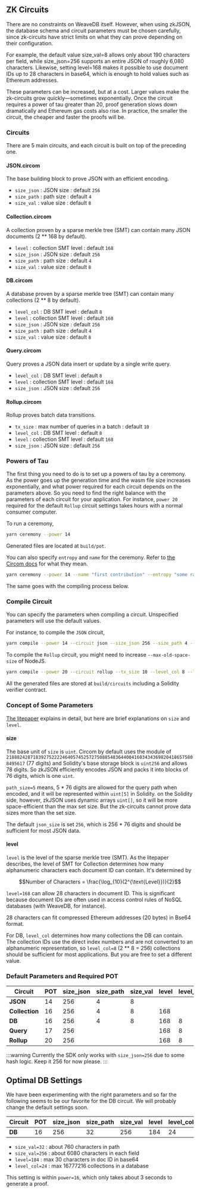 ## ZK Circuits

There are no constraints on WeaveDB itself. However, when using zkJSON, the database schema and circuit parameters must be chosen carefully, since zk-circuits have strict limits on what they can prove depending on their configuration.

For example, the default value size_val=8 allows only about 190 characters per field, while size_json=256 supports an entire JSON of roughly 6,080 characters. Likewise, setting level=168 makes it possible to use document IDs up to 28 characters in base64, which is enough to hold values such as Ethereum addresses.

These parameters can be increased, but at a cost. Larger values make the zk-circuits grow quickly—sometimes exponentially. Once the circuit requires a power of tau greater than 20, proof generation slows down dramatically and Ethereum gas costs also rise. In practice, the smaller the circuit, the cheaper and faster the proofs will be.

### Circuits

There are 5 main circuits, and each circuit is built on top of the preceding one.

#### JSON.circom

The base building block to prove JSON with an efficient encoding.

- `size_json` : JSON size : default `256`
- `size_path` : path size : default `4`
- `size_val` : value size : default `8`

#### Collection.circom

A collection proven by a sparse merkle tree (SMT) can contain many JSON documents (2 ** 168 by default).

- `level` : collection SMT level : default `168`
- `size_json` : JSON size : default `256`
- `size_path` : path size : default `4`
- `size_val` : value size : default `8`

#### DB.circom

A database proven by a sparse merkle tree (SMT) can contain many collections (2 ** 8 by default).

- `level_col` : DB SMT level : default `8`
- `level` : collection SMT level : default `168`
- `size_json` : JSON size : default `256`
- `size_path` : path size : default `4`
- `size_val` : value size : default `8`

#### Query.circom

Query proves a JSON data insert or update by a single write query.

- `level_col` : DB SMT level : default `8`
- `level` : collection SMT level : default `168`
- `size_json` : JSON size : default `256`

#### Rollup.circom

Rollup proves batch data transitions.

- `tx_size` : max number of queries in a batch : default `10`
- `level_col` : DB SMT level : default `8`
- `level` : collection SMT level : default `168`
- `size_json` : JSON size : default `256`

### Powers of Tau

The first thing you need to do is to set up a powers of tau by a ceremony. As the power goes up the generation time and the wasm file size increases exponentially, and what power required for each circuit depends on the parameters above. So you need to find the right balance with the parameters of each circuit for your application. For instance, `power 20` required for the default `Rollup` circuit settings takes hours with a normal consumer computer.

To run a ceremony,

```bash
yarn ceremony --power 14
```

Generated files are located at `build/pot`.

You can also specify `entropy` and `name` for the ceremony. Refer to [the Circom docs](https://docs.circom.io/getting-started/proving-circuits/) for what they mean.

```bash
yarn ceremony --power 14 --name "first contribution" --entropy "some random value"
```

The same goes with the compiling process below.

### Compile Circuit

You can specify the parameters when compiling a circuit. Unspecified parameters will use the default values.

For instance, to compile the `JSON` circuit,

```bash
yarn compile --power 14 --circuit json --size_json 256 --size_path 4 --size_val 8
```

To compile the `Rollup` circuit, you might need to increase `--max-old-space-size` of NodeJS.

```bash
yarn compile --power 20 --circuit rollup --tx_size 10 --level_col 8 --level 168 --size_json 256
```

All the generated files are stored at `build/circuits` including a Solidity verifier contract.

### Concept of Some Parameters

[The litepaper](../) explains in detail, but here are brief explanations on `size` and `level`.

#### size

The base unit of `size` is `uint`. Circom by default uses the module of `21888242871839275222246405745257275088548364400416034343698204186575808495617` (77 digits) and Solidity's base storage block is `uint256` and allows 78 digits. So zkJSON efficiently encodes JSON and packs it into blocks of 76 digits, which is one `uint`.

`path_size=5` means, 5 * 76 digits are allowed for the query path when encoded, and it will be represented within `uint[5]` in Solidity. on the Solidity side, however, zkJSON uses dynamic arrays `uint[]`, so it will be more space-efficient than the max set size. But the zk-circuits cannot prove data sizes more than the set size.

The default `json_size` is set `256`, which is 256 * 76 digits and should be sufficient for most JSON data.

#### level

`level` is the level of the sparse merkle tree (SMT). As the litepaper describes, the level of SMT for Collection determines how many alphanumeric characters each document ID can contain. It's determined by

```math
Number of Characters = \frac{\log_{10}(2^{\text{Level}})}{2}
```

`level=168` can allow 28 characters in document ID. This is significant because document IDs are often used in access control rules of NoSQL databases (with WeaveDB, for instance).

28 characters can fit compressed Ethereum addresses (20 bytes) in Bse64 format.

For DB, `level_col` determines how many collections the DB can contain. The collection IDs use the direct index numbers and are not converted to an alphanumeric representation, so `level_col=8` (2 ** 8 = 256) collections should be sufficient for most applications. But you are free to set a different value.

### Default Parameters and Required POT

| Circuit | POT | size_json | size_path | size_val | level | level_col | tx_size |
|---|---|---|---|---|---|---|---|
| **JSON** | 14 | 256 | 4 | 8 |   |   |   |
| **Collection** | 16 | 256 | 4 | 8 | 168 |   |   |
| **DB** | 16 | 256 | 4 | 8 | 168 | 8 |   |
| **Query** | 17 | 256 |  |   | 168 | 8 |   |
| **Rollup** | 20 | 256 |  |   | 168 | 8 | 10 |

:::warning
Currently the SDK only works with `size_json=256` due to some hash logic. Keep it 256 for now please.
:::

## Optimal DB Settings

We have been experimenting with the right parameters and so far the following seems to be our favorite for the DB circuit. We will probably change the default settings soon.

| Circuit | POT | size_json | size_path | size_val | level | level_col |
|---|---|---|---|---|---|---|
| **DB** | 16 | 256 | 32 | 256 | 184 | 24 |


- `size_val=32` : about 760 characters in path
- `size_val=256` : about 6080 characters in each field
- `level=184` : max 30 characters in doc ID in base64
- `level_col=24` : max 16777216 collections in a database

This setting is within `power=16`, which only takes about 3 seconds to generate a proof.